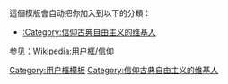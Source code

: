 {{Userbox-2
  |border-c = #000000
  |border-s = 1
  |id1-c    = #FFFFFF
  |id1-fc   = #000000
  |id2-c    = #FFFFFF
  |id2-fc   = #FFFFFF
  |info-c   = #FFFFCE
  |info-s   = 10
  |info-fc  = #000000
  |id1      = [[File:AdamSmith.jpg|35px|Adam Smith]]
  |id2      = [[File:David ricardo.jpg|45px|David Ricardo]]
  |info     = <div class="center">这个用户是一个<br>[[古典自由主义]]者。</div>
}}
<includeonly>[[Category:信仰古典自由主义的维基人|{{PAGENAME}}]]</includeonly>
<noinclude>
<p style="clear: both; padding-top: 2em">
這個模版會自动把你加入到以下的分類：
*[[:Category:信仰古典自由主义的维基人]]
参见：[[Wikipedia:用户框/信仰]]
</p>
[[Category:用户框模板]]
[[Category:信仰古典自由主义的维基人]]
</noinclude>